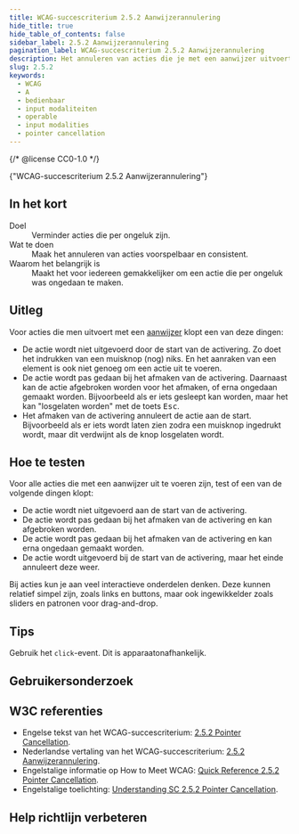 ```yaml
---
title: WCAG-succescriterium 2.5.2 Aanwijzerannulering
hide_title: true
hide_table_of_contents: false
sidebar_label: 2.5.2 Aanwijzerannulering
pagination_label: WCAG-succescriterium 2.5.2 Aanwijzerannulering
description: Het annuleren van acties die je met een aanwijzer uitvoert is voorspelbaar.
slug: 2.5.2
keywords:
  - WCAG
  - A
  - bedienbaar
  - input modaliteiten
  - operable
  - input modalities
  - pointer cancellation
---
```


{/* @license CC0-1.0 */}


<WcagHeadingGroup level={1} conformanceLevel="Niveau A">
  {"WCAG-succescriterium 2.5.2 Aanwijzerannulering"}
</WcagHeadingGroup>

## In het kort

<dl>
  <div class="dl__item">
    <dt class="dl__term">Doel</dt>
    <dd class="dl__definition">Verminder acties die per ongeluk zijn.</dd>
  </div>
  <div class="dl__item">
    <dt class="dl__term">Wat te doen</dt>
    <dd class="dl__definition">Maak het annuleren van acties voorspelbaar en consistent.</dd>
  </div>
  <div class="dl__item">
    <dt class="dl__term">Waarom het belangrijk is</dt>
    <dd class="dl__definition">Maakt het voor iedereen gemakkelijker om een actie die per ongeluk was ongedaan te maken.</dd>
  </div>
</dl>

## Uitleg

<Summary />

Voor acties die men uitvoert met een [aanwijzer](/woordenlijst/#aanwijzer) klopt een van deze dingen:

- De actie wordt niet uitgevoerd door de start van de activering. Zo doet het indrukken van een muisknop (nog) niks. En het aanraken van een element is ook niet genoeg om een actie uit te voeren.
- De actie wordt pas gedaan bij het afmaken van de activering. Daarnaast kan de actie afgebroken worden voor het afmaken, of erna ongedaan gemaakt worden. Bijvoorbeeld als er iets gesleept kan worden, maar het kan "losgelaten worden" met de toets <kbd>Esc</kbd>.
- Het afmaken van de activering annuleert de actie aan de start. Bijvoorbeeld als er iets wordt laten zien zodra een muisknop ingedrukt wordt, maar dit verdwijnt als de knop losgelaten wordt.

## Hoe te testen

Voor alle acties die met een aanwijzer uit te voeren zijn, test of een van de volgende dingen klopt:

- De actie wordt niet uitgevoerd aan de start van de activering.
- De actie wordt pas gedaan bij het afmaken van de activering en kan afgebroken worden.
- De actie wordt pas gedaan bij het afmaken van de activering en kan erna ongedaan gemaakt worden.
- De actie wordt uitgevoerd bij de start van de activering, maar het einde annuleert deze weer.

Bij acties kun je aan veel interactieve onderdelen denken. Deze kunnen relatief simpel zijn, zoals links en buttons, maar ook ingewikkelder zoals sliders en patronen voor drag-and-drop.

## Tips

Gebruik het `click`-event. Dit is apparaatonafhankelijk.

## Gebruikersonderzoek

<CTAGebruikersonderzoek />

## W3C referenties

- Engelse tekst van het WCAG-succescriterium: [<span lang="en">2.5.2 Pointer Cancellation</span>](https://www.w3.org/TR/WCAG22/#pointer-cancellation).
- Nederlandse vertaling van het WCAG-succescriterium: [2.5.2 Aanwijzerannulering](https://www.w3.org/Translations/WCAG22-nl/#pointer-cancellation).
- Engelstalige informatie op <span lang="en">How to Meet WCAG</span>: [<span lang="en">Quick Reference 2.5.2 Pointer Cancellation</span>](https://www.w3.org/WAI/WCAG22/quickref/#pointer-cancellation).
- Engelstalige toelichting: [<span lang="en">Understanding SC 2.5.2 Pointer Cancellation</span>](https://www.w3.org/WAI/WCAG22/Understanding/pointer-cancellation.html).

<SpotlightSection>
  <Markdown omitH1 headinglevel={3}>
    <Disclaimer />
  </Markdown>
</SpotlightSection>

## Help richtlijn verbeteren

<Markdown omitH1 headinglevel={3}>
  <WCAGFooterInfo />
</Markdown>
